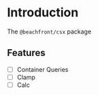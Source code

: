 # Introduction

The `@beachfront/csx` package

## Features

- [ ] Container Queries
- [ ] Clamp
- [ ] Calc
